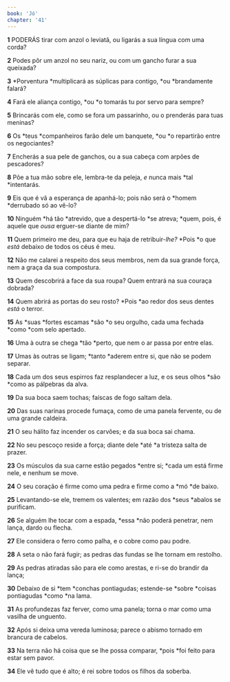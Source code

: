 ```yaml
---
book: 'Jó'
chapter: '41'
---
```


**1** PODERÁS tirar com anzol o leviatã, ou ligarás a sua língua com uma corda?

**2** Podes pôr um anzol no seu nariz, ou com um gancho furar a sua queixada?

**3** *Porventura *multiplicará as súplicas para contigo, *ou *brandamente falará?

**4** Fará ele aliança contigo, *ou *o tomarás tu por servo para sempre?

**5** Brincarás com ele, como se fora um passarinho, ou o prenderás para tuas meninas?

**6** Os *teus *companheiros farão dele um banquete, *ou *o repartirão entre os negociantes?

**7** Encherás a sua pele de ganchos, ou a sua cabeça com arpões de pescadores?

**8** Põe a tua mão sobre ele, lembra-te da peleja, _e_ nunca mais *tal *intentarás.

**9** Eis que é vã a esperança de apanhá-lo; pois não será o *homem *derrubado só ao vê-lo?

**10** Ninguém *há tão *atrevido, que a despertá-lo *se atreva; *quem, pois, é aquele que _ousa_ erguer-se diante de mim?

**11** Quem primeiro me deu, para que eu haja de retribuir-_lhe?_ *Pois *o que _está_ debaixo de todos os céus é meu.

**12** Não me calarei a respeito dos seus membros, nem da sua grande força, nem a graça da sua compostura.

**13** Quem descobrirá a face da sua roupa? Quem entrará na sua couraça dobrada?

**14** Quem abrirá as portas do seu rosto? *Pois *ao redor dos seus dentes _está_ o terror.

**15** As *suas *fortes escamas *são *o seu orgulho, cada uma fechada *como *com selo apertado.

**16** Uma à outra se chega *tão *perto, que nem o ar passa por entre elas.

**17** Umas às outras se ligam; *tanto *aderem entre si, que não se podem separar.

**18** Cada um dos seus espirros faz resplandecer a luz, e os seus olhos *são *como as pálpebras da alva.

**19** Da sua boca saem tochas; faíscas de fogo saltam dela.

**20** Das suas narinas procede fumaça, como de uma panela fervente, ou de uma grande caldeira.

**21** O seu hálito faz incender os carvões; e da sua boca sai chama.

**22** No seu pescoço reside a força; diante dele *até *a tristeza salta de prazer.

**23** Os músculos da sua carne estão pegados *entre si; *cada um está firme nele, e nenhum se move.

**24** O seu coração é firme como uma pedra e firme como a *mó *de baixo.

**25** Levantando-se ele, tremem os valentes; em razão dos *seus *abalos se purificam.

**26** Se alguém lhe tocar com a espada, *essa *não poderá penetrar, nem lança, dardo ou flecha.

**27** Ele considera o ferro como palha, e o cobre como pau podre.

**28** A seta o não fará fugir; as pedras das fundas se lhe tornam em restolho.

**29** As pedras atiradas são para ele como arestas, e ri-se do brandir da lança;

**30** Debaixo de si *tem *conchas pontiagudas; estende-se *sobre *coisas pontiagudas *como *na lama.

**31** As profundezas faz ferver, como uma panela; torna o mar como uma vasilha de unguento.

**32** Após si deixa uma vereda luminosa; parece o abismo tornado em brancura de cabelos.

**33** Na terra não há coisa que se lhe possa comparar, *pois *foi feito para estar sem pavor.

**34** Ele vê tudo que é alto; é rei sobre todos os filhos da soberba.

